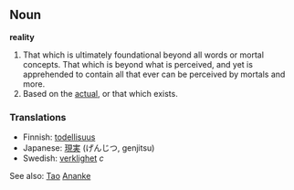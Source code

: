 ==Noun==
'''reality'''

#That which is ultimately foundational beyond all words or mortal concepts. That which is beyond what is perceived, and yet is apprehended to contain all that ever can be perceived by mortals and more.
#Based on the [[actual]], or that which exists.

=== Translations ===
*Finnish: [[todellisuus]]
*Japanese: [[現実]] (げんじつ, genjitsu)
*Swedish: [[verklighet]] ''c''

See also: [[Tao]] [[Ananke]]